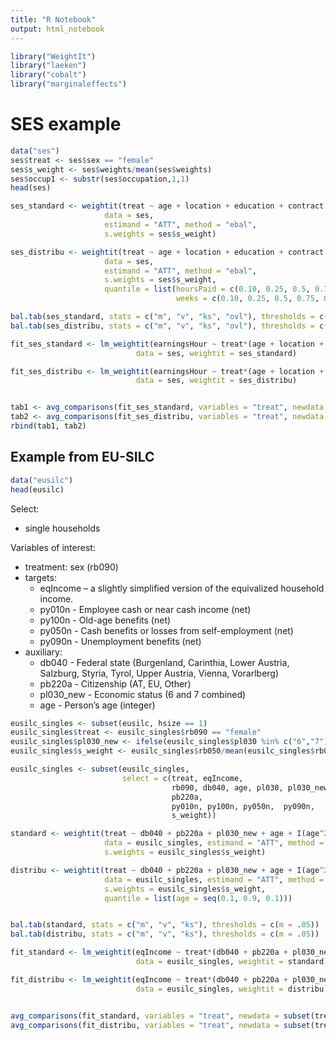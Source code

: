 ```yaml
---
title: "R Notebook"
output: html_notebook
---
```


```r
library("WeightIt")
library("laeken")
library("cobalt")
library("marginaleffects")
```

# SES example

```r
data("ses")
ses$treat <- ses$sex == "female"
ses$s_weight <- ses$weights/mean(ses$weights)
ses$occup1 <- substr(ses$occupation,1,1)
head(ses)
```

```r
ses_standard <- weightit(treat ~ age + location + education + contract + lengthService + weeks + hoursPaid,
                     data = ses, 
                     estimand = "ATT", method = "ebal", 
                     s.weights = ses$s_weight)

ses_distribu <- weightit(treat ~ age + location + education + contract + lengthService  + weeks + hoursPaid,
                     data = ses, 
                     estimand = "ATT", method = "ebal", 
                     s.weights = ses$s_weight, 
                     quantile = list(hoursPaid = c(0.10, 0.25, 0.5, 0.75, 0.90),
                                     weeks = c(0.10, 0.25, 0.5, 0.75, 0.90)))
```

```r
bal.tab(ses_standard, stats = c("m", "v", "ks", "ovl"), thresholds = c(m = .05))
bal.tab(ses_distribu, stats = c("m", "v", "ks", "ovl"), thresholds = c(m = .05))
```

```r
fit_ses_standard <- lm_weightit(earningsHour ~ treat*(age + location + education + contract + lengthService + weeks + hoursPaid),
                            data = ses, weightit = ses_standard)

fit_ses_distribu <- lm_weightit(earningsHour ~ treat*(age + location + education + contract + lengthService + weeks + hoursPaid),
                            data = ses, weightit = ses_distribu)


tab1 <- avg_comparisons(fit_ses_standard, variables = "treat", newdata = subset(treat == 1))
tab2 <- avg_comparisons(fit_ses_distribu, variables = "treat", newdata = subset(treat == 1))
rbind(tab1, tab2)
```

## Example from EU-SILC

```r
data("eusilc")
head(eusilc)
```

Select:

+ single households

Variables of interest:

+ treatment: sex (rb090)
+ targets: 
    + eqIncome -- a slightly simplified version of the equivalized household income.
    + py010n - Employee cash or near cash income (net)
    + py100n - Old-age benefits (net)
    + py050n - Cash benefits or losses from self-employment (net)
    + py090n - Unemployment benefits (net)
+ auxiliary: 
    + db040 - Federal state (Burgenland, Carinthia, Lower Austria, Salzburg, Styria, Tyrol, Upper Austria, Vienna, Vorarlberg)
    + pb220a - Citizenship (AT, EU, Other)
    + pl030_new - Economic status (6 and 7 combined)
    + age - Person's age (integer)



```r
eusilc_singles <- subset(eusilc, hsize == 1)
eusilc_singles$treat <- eusilc_singles$rb090 == "female"
eusilc_singles$pl030_new <- ifelse(eusilc_singles$pl030 %in% c("6","7"), "6", eusilc_singles$pl030)
eusilc_singles$s_weight <- eusilc_singles$rb050/mean(eusilc_singles$rb050)

eusilc_singles <- subset(eusilc_singles, 
                         select = c(treat, eqIncome, 
                                    rb090, db040, age, pl030, pl030_new, 
                                    pb220a, 
                                    py010n, py100n, py050n,  py090n, 
                                    s_weight))
```



```r
standard <- weightit(treat ~ db040 + pb220a + pl030_new + age + I(age^2),
                     data = eusilc_singles, estimand = "ATT", method = "ebal", 
                     s.weights = eusilc_singles$s_weight)

distribu <- weightit(treat ~ db040 + pb220a + pl030_new + age + I(age^2),
                     data = eusilc_singles, estimand = "ATT", method = "ebal", 
                     s.weights = eusilc_singles$s_weight, 
                     quantile = list(age = seq(0.1, 0.9, 0.1)))


bal.tab(standard, stats = c("m", "v", "ks"), thresholds = c(m = .05))
bal.tab(distribu, stats = c("m", "v", "ks"), thresholds = c(m = .05))
```

```r
fit_standard <- lm_weightit(eqIncome ~ treat*(db040 + pb220a + pl030_new + age + I(age^2)),
                            data = eusilc_singles, weightit = standard)

fit_distribu <- lm_weightit(eqIncome ~ treat*(db040 + pb220a + pl030_new + age + I(age^2)),
                            data = eusilc_singles, weightit = distribu)


avg_comparisons(fit_standard, variables = "treat", newdata = subset(treat == 1))
avg_comparisons(fit_distribu, variables = "treat", newdata = subset(treat == 1))
```